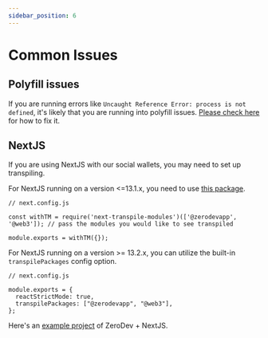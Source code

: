 ```yaml
---
sidebar_position: 6
---
```


# Common Issues

## Polyfill issues

If you are running errors like `Uncaught Reference Error: process is not defined`, it's likely that you are running into polyfill issues.  [Please check here](https://web3auth.io/docs/troubleshooting/webpack-issues) for how to fix it.

## NextJS

If you are using NextJS with our social wallets, you may need to set up transpiling.

For NextJS running on a version <=13.1.x, you need to use [this package](https://www.npmjs.com/package/next-transpile-modules).

```
// next.config.js

const withTM = require('next-transpile-modules')(['@zerodevapp', '@web3']); // pass the modules you would like to see transpiled

module.exports = withTM({});
```

For NextJS running on a version >= 13.2.x, you can utilize the built-in `transpilePackages` config option.

```
// next.config.js

module.exports = {
  reactStrictMode: true,
  transpilePackages: ["@zerodevapp", "@web3"],
};
```

Here's an [example project](https://github.com/zerodevapp/zerodev-nextjs-example) of ZeroDev + NextJS.

